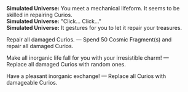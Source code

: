 {{Dialogue Start}}
:'''Simulated Universe:''' You meet a mechanical lifeform. It seems to be skilled in repairing Curios.
:'''Simulated Universe:''' "Click... Click..."
:'''Simulated Universe:''' It gestures for you to let it repair your treasures.
:{{DIcon|Star}} Repair all damaged Curios. &mdash; Spend 50 Cosmic Fragment(s) and repair all damaged Curios.
:{{DIcon|Star}} Make all inorganic life fall for you with your irresistible charm! &mdash; Replace all damaged Curios with random ones.
:{{DIcon|Star}} Have a pleasant inorganic exchange! &mdash; Replace all Curios with damageable Curios.
{{Dialogue End}}